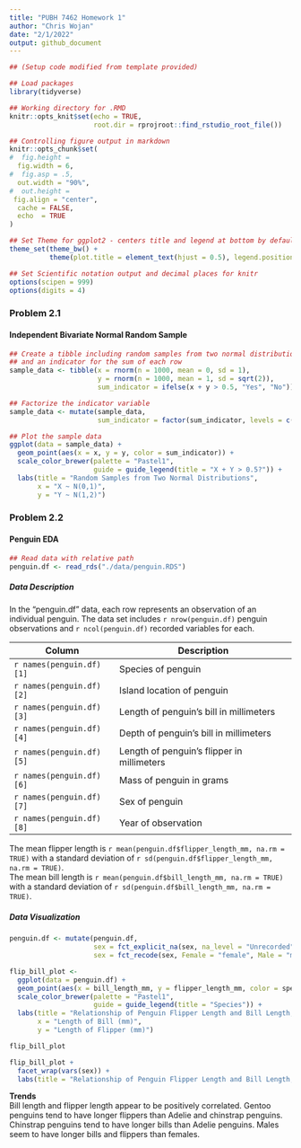 ```yaml
---
title: "PUBH 7462 Homework 1"
author: "Chris Wojan"
date: "2/1/2022"
output: github_document
---
```


```r

## (Setup code modified from template provided)

## Load packages
library(tidyverse)

## Working directory for .RMD
knitr::opts_knit$set(echo = TRUE,
                     root.dir = rprojroot::find_rstudio_root_file())

## Controlling figure output in markdown
knitr::opts_chunk$set(
#  fig.height =   
  fig.width = 6,
#  fig.asp = .5,
  out.width = "90%",
#  out.height = 
 fig.align = "center",
  cache = FALSE,
  echo  = TRUE
)

## Set Theme for ggplot2 - centers title and legend at bottom by default
theme_set(theme_bw() + 
          theme(plot.title = element_text(hjust = 0.5), legend.position = "bottom"))

## Set Scientific notation output and decimal places for knitr
options(scipen = 999)
options(digits = 4)

```

### Problem 2.1
#### Independent Bivariate Normal Random Sample

```r

## Create a tibble including random samples from two normal distributions
## and an indicator for the sum of each row
sample_data <- tibble(x = rnorm(n = 1000, mean = 0, sd = 1),
                      y = rnorm(n = 1000, mean = 1, sd = sqrt(2)),
                      sum_indicator = ifelse(x + y > 0.5, "Yes", "No"))

## Factorize the indicator variable
sample_data <- mutate(sample_data, 
                      sum_indicator = factor(sum_indicator, levels = c("Yes","No")))

## Plot the sample data
ggplot(data = sample_data) + 
  geom_point(aes(x = x, y = y, color = sum_indicator)) +
  scale_color_brewer(palette = "Pastel1",
                     guide = guide_legend(title = "X + Y > 0.5?")) + 
  labs(title = "Random Samples from Two Normal Distributions",
       x = "X ~ N(0,1)",
       y = "Y ~ N(1,2)")

```

### Problem 2.2
#### Penguin EDA

```r

## Read data with relative path
penguin.df <- read_rds("./data/penguin.RDS")

```

##### Data Description
In the "penguin.df" data, each row represents an observation of an individual penguin.
The data set includes `r nrow(penguin.df)` penguin observations and `r ncol(penguin.df)` recorded variables for each.  

Column                   | Description  
------------------------- | ------------------------------------------  
`r names(penguin.df)[1]` | Species of penguin  
`r names(penguin.df)[2]` | Island location of penguin  
`r names(penguin.df)[3]` | Length of penguin's bill in millimeters  
`r names(penguin.df)[4]` | Depth of penguin's bill in millimeters  
`r names(penguin.df)[5]` | Length of penguin's flipper in millimeters  
`r names(penguin.df)[6]` | Mass of penguin in grams  
`r names(penguin.df)[7]` | Sex of penguin  
`r names(penguin.df)[8]` | Year of observation  

The mean flipper length is `r mean(penguin.df$flipper_length_mm, na.rm = TRUE)` with a standard deviation of `r sd(penguin.df$flipper_length_mm, na.rm = TRUE)`.  
The mean bill length is `r mean(penguin.df$bill_length_mm, na.rm = TRUE)` with a standard deviation of `r sd(penguin.df$bill_length_mm, na.rm = TRUE)`.  

##### Data Visualization

```r

penguin.df <- mutate(penguin.df,
                     sex = fct_explicit_na(sex, na_level = "Unrecorded"),
                     sex = fct_recode(sex, Female = "female", Male = "male"))

flip_bill_plot <-
  ggplot(data = penguin.df) + 
  geom_point(aes(x = bill_length_mm, y = flipper_length_mm, color = species)) + 
  scale_color_brewer(palette = "Pastel1",
                     guide = guide_legend(title = "Species")) + 
  labs(title = "Relationship of Penguin Flipper Length and Bill Length, by Species",
       x = "Length of Bill (mm)",
       y = "Length of Flipper (mm)")

flip_bill_plot

flip_bill_plot +
  facet_wrap(vars(sex)) +
  labs(title = "Relationship of Penguin Flipper Length and Bill Length, by Species and Sex")

```

**Trends**  
Bill length and flipper length appear to be positively correlated. Gentoo penguins tend to have longer flippers than Adelie and chinstrap penguins. Chinstrap penguins tend to have longer bills than Adelie penguins. Males seem to have longer bills and flippers than females.


